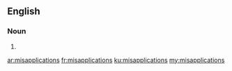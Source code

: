==English==

===Noun===
{{head|en|plural}}

# {{plural of|misapplication|lang=en}}

[[ar:misapplications]]
[[fr:misapplications]]
[[ku:misapplications]]
[[my:misapplications]]